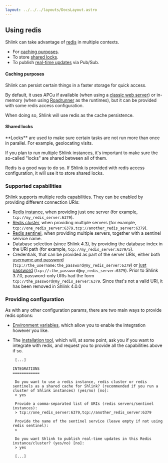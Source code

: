 ```yaml
---
layout: ../../../layouts/DocsLayout.astro
---
```




## Using redis

Shlink can take advantage of [redis](https://redis.io/) in multiple contexts.

* For [caching purposes](/documentation/advanced/using-redis/#caching-purposes).
* To store [shared locks](/documentation/advanced/using-redis/#shared-locks).
* To publish [real-time updates](/documentation/advanced/real-time-updates/#redis-pub-sub) via Pub/Sub.

#### Caching purposes

Shlink can persist certain things in a faster storage for quick access.

By default, it uses APCu if available (when using a [classic web server](/documentation/supported-runtimes/classic-web-server/)) or in-memory (when using [Roadrunner](/documentation/supported-runtimes/serve-with-roadrunner/) as the runtimes), but it can be provided with some redis access configuration.

When doing so, Shlink will use redis as the cache persistence.

#### Shared locks

<Callout type="info">
  **Locks** are used to make sure certain tasks are not run more than once in parallel. For example, geolocating visits.
</Callout>

If you plan to run multiple Shlink instances, it's important to make sure the so-called "locks" are shared between all of them.

Redis is a good way to do so. If Shlink is provided with redis access configuration, it will use it to store shared locks.

### Supported capabilities

Shlink supports multiple redis capabilities. They can be enabled by providing different connection URIs:

* [Redis instance](https://redis.io/docs/latest/operate/oss_and_stack/install/install-redis/), when providing just one server (for example, `tcp://my_redis_server:6379`).
* [Redis cluster](https://redis.io/docs/latest/operate/oss_and_stack/management/scaling/), when providing multiple servers (for example, `tcp://one_redis_server:6379,tcp://another_redis_server:6379`).
* [Redis sentinel](https://redis.io/docs/latest/operate/oss_and_stack/management/sentinel/), when providing multiple servers, together with a sentinel service name.
* Database selection (since Shlink 4.3), by providing the database index in the URI path (for example, `tcp://my_redis_server:6379/5`).
* Credentials, that can be provided as part of the server URIs, either both [username and password](https://redis.io/docs/latest/operate/oss_and_stack/management/security/acl/) (`tcp://the_username:the_password@my_redis_server:6379`) or [just password](https://redis.io/docs/latest/operate/oss_and_stack/management/security/) (`tcp://:the_password@my_redis_server:6379`).
  <Callout type="warning">
    Prior to Shlink 3.7.0, password-only URIs had the form `tcp://the_password@my_redis_server:6379`.
    Since that's not a valid URI, it has been removed in Shlink 4.0.0
  </Callout>

### Providing configuration

As with any other configuration params, there are two main ways to provide redis options:

* [Environment variables](/documentation/environment-variables/#redis-integration), which allow you to enable the integration however you like.
* The [installation tool](/documentation/command-line-interface/installation-tool/), which will, at some point, ask you if you want to integrate with redis, and request you to provide all the capabilities above if so.

  ```shell
   [...]

  INTEGRATIONS
  ============

   Do you want to use a redis instance, redis cluster or redis sentinels as a shared cache for Shlink? (recommended if you run a cluster of Shlink instances) (yes/no) [no]:
   > yes

   Provide a comma-separated list of URIs (redis servers/sentinel instances):
   > tcp://one_redis_server:6379,tcp://another_redis_server:6379

   Provide the name of the sentinel service (leave empty if not using redis sentinel):
   >

   Do you want Shlink to publish real-time updates in this Redis instance/cluster? (yes/no) [no]:
   > yes

   [...]
  ```
